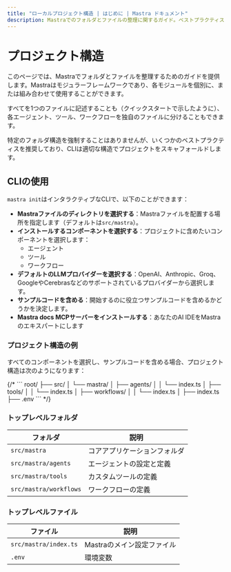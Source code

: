---
title: "ローカルプロジェクト構造 | はじめに | Mastra ドキュメント"
description: Mastraでのフォルダとファイルの整理に関するガイド。ベストプラクティスと推奨される構造を含みます。
---


# プロジェクト構造

このページでは、Mastraでフォルダとファイルを整理するためのガイドを提供します。Mastraはモジュラーフレームワークであり、各モジュールを個別に、または組み合わせて使用することができます。

すべてを1つのファイルに記述することも（クイックスタートで示したように）、各エージェント、ツール、ワークフローを独自のファイルに分けることもできます。

特定のフォルダ構造を強制することはありませんが、いくつかのベストプラクティスを推奨しており、CLIは適切な構造でプロジェクトをスキャフォールドします。

## CLIの使用

`mastra init`はインタラクティブなCLIで、以下のことができます：

- **Mastraファイルのディレクトリを選択する**：Mastraファイルを配置する場所を指定します（デフォルトは`src/mastra`）。
- **インストールするコンポーネントを選択する**：プロジェクトに含めたいコンポーネントを選択します：
  - エージェント
  - ツール
  - ワークフロー
- **デフォルトのLLMプロバイダーを選択する**：OpenAI、Anthropic、Groq、GoogleやCerebrasなどのサポートされているプロバイダーから選択します。
- **サンプルコードを含める**：開始するのに役立つサンプルコードを含めるかどうかを決定します。
- **Mastra docs MCPサーバーをインストールする**：あなたのAI IDEをMastraのエキスパートにします

### プロジェクト構造の例

すべてのコンポーネントを選択し、サンプルコードを含める場合、プロジェクト構造は次のようになります：

<FileTree>
  <FileTree.Folder name="root" defaultOpen>
    <FileTree.Folder name="src" defaultOpen>
      <FileTree.Folder name="mastra" defaultOpen>
        <FileTree.Folder name="agents" defaultOpen>
          <FileTree.File name="index.ts" />
        </FileTree.Folder>
        <FileTree.Folder name="tools" defaultOpen>
          <FileTree.File name="index.ts" />
        </FileTree.Folder>
        <FileTree.Folder name="workflows" defaultOpen>
          <FileTree.File name="index.ts" />
        </FileTree.Folder>
        <FileTree.File name="index.ts" />
      </FileTree.Folder>
    </FileTree.Folder>
    <FileTree.File name=".env" />
  </FileTree.Folder>
</FileTree>
{/* 
```
root/
├── src/
│   └── mastra/
│       ├── agents/
│       │   └── index.ts
│       ├── tools/
│       │   └── index.ts
│       ├── workflows/
│       │   └── index.ts
│       ├── index.ts
├── .env
``` */}

### トップレベルフォルダ

| フォルダ               | 説明                         |
| ---------------------- | ---------------------------- |
| `src/mastra`           | コアアプリケーションフォルダ |
| `src/mastra/agents`    | エージェントの設定と定義     |
| `src/mastra/tools`     | カスタムツールの定義         |
| `src/mastra/workflows` | ワークフローの定義           |

### トップレベルファイル

| ファイル              | 説明                       |
| --------------------- | -------------------------- |
| `src/mastra/index.ts` | Mastraのメイン設定ファイル |
| `.env`                | 環境変数                   |
